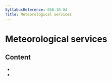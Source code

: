 ```yaml
---
SyllabusReference: 050.10.04
Title: Meteorological services
---
```


# Meteorological services

## Content

- <Link href="050.10.04.01" />
- <Link href="050.10.04.02" />
